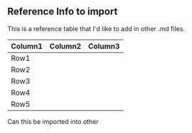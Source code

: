 

## Reference Info to import

This is a reference table that I'd like to add in other .md files.

|Column1  |Column2  |Column3  |
|---------|---------|---------|
|Row1     |         |         |
|Row2     |         |         |
|Row3     |         |         |
|Row4     |         |         |
|Row5     |         |         |

Can this be imported into other
